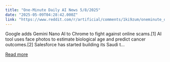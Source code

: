 ```yaml
---
title: "One-Minute Daily AI News 5/8/2025"
date: "2025-05-09T04:28:42.000Z"
link: "https://www.reddit.com/r/artificial/comments/1ki9zum/oneminute_daily_ai_news_582025/"
---
```


Google adds Gemini Nano AI to Chrome to fight against online scams.[1]
 AI tool uses face photos to estimate biological age and predict cancer outcomes.[2]
 Salesforce has started building its Saudi t...

[Read more](https://www.reddit.com/r/artificial/comments/1ki9zum/oneminute_daily_ai_news_582025/)
